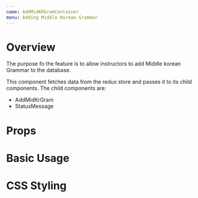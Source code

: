 ```yaml
---
name: AddMidKRGramContainer
menu: Adding Middle Korean Grammar
---
```



# Overview

The purpose fo the feature is to allow instructors to add Middle korean Grammar to the database.

This component fetches data from the redux store and passes it to its child components. The child components are:
- AddMidKrGram
- StatusMessage

# Props
<Props of={AddMidKRGramContainer}/>

# Basic Usage

# CSS Styling

